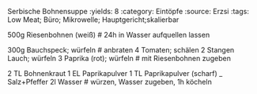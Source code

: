 Serbische Bohnensuppe
:yields: 8
:category: Eintöpfe
:source: Erzsi
:tags: Low Meat; Büro; Mikrowelle; Hauptgericht;skalierbar

500g Riesenbohnen (weiß)
# 24h in Wasser aufquellen lassen

300g Bauchspeck; würfeln
# anbraten
4 Tomaten; schälen
2 Stangen Lauch; würfeln
3 Paprika (rot); würfeln
# mit Riesenbohnen zugeben

2 TL Bohnenkraut
1 EL Paprikapulver
1 TL Paprikapulver (scharf)
_ Salz+Pfeffer
2l Wasser
# würzen, Wasser zugeben, 1h köcheln

